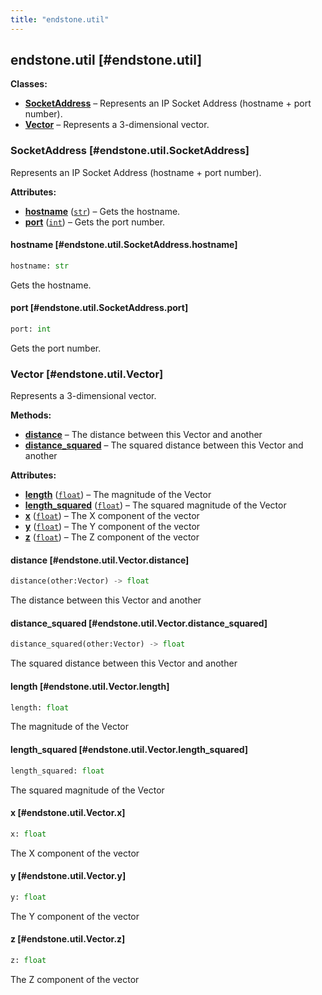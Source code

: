 ```yaml
---
title: "endstone.util"
---
```


## endstone.util [#endstone.util]

**Classes:**

- [**SocketAddress**](#endstone.util.SocketAddress) – Represents an IP Socket Address (hostname + port number).
- [**Vector**](#endstone.util.Vector) – Represents a 3-dimensional vector.

### SocketAddress [#endstone.util.SocketAddress]

Represents an IP Socket Address (hostname + port number).

**Attributes:**

- [**hostname**](#endstone.util.SocketAddress.hostname) (<code>[str](#str)</code>) – Gets the hostname.
- [**port**](#endstone.util.SocketAddress.port) (<code>[int](#int)</code>) – Gets the port number.

#### hostname [#endstone.util.SocketAddress.hostname]

```python
hostname: str
```

Gets the hostname.

#### port [#endstone.util.SocketAddress.port]

```python
port: int
```

Gets the port number.

### Vector [#endstone.util.Vector]

Represents a 3-dimensional vector.

**Methods:**

- [**distance**](#endstone.util.Vector.distance) – The distance between this Vector and another
- [**distance_squared**](#endstone.util.Vector.distance_squared) – The squared distance between this Vector and another

**Attributes:**

- [**length**](#endstone.util.Vector.length) (<code>[float](#float)</code>) – The magnitude of the Vector
- [**length_squared**](#endstone.util.Vector.length_squared) (<code>[float](#float)</code>) – The squared magnitude of the Vector
- [**x**](#endstone.util.Vector.x) (<code>[float](#float)</code>) – The X component of the vector
- [**y**](#endstone.util.Vector.y) (<code>[float](#float)</code>) – The Y component of the vector
- [**z**](#endstone.util.Vector.z) (<code>[float](#float)</code>) – The Z component of the vector

#### distance [#endstone.util.Vector.distance]

```python
distance(other:Vector) -> float
```

The distance between this Vector and another

#### distance_squared [#endstone.util.Vector.distance_squared]

```python
distance_squared(other:Vector) -> float
```

The squared distance between this Vector and another

#### length [#endstone.util.Vector.length]

```python
length: float
```

The magnitude of the Vector

#### length_squared [#endstone.util.Vector.length_squared]

```python
length_squared: float
```

The squared magnitude of the Vector

#### x [#endstone.util.Vector.x]

```python
x: float
```

The X component of the vector

#### y [#endstone.util.Vector.y]

```python
y: float
```

The Y component of the vector

#### z [#endstone.util.Vector.z]

```python
z: float
```

The Z component of the vector
